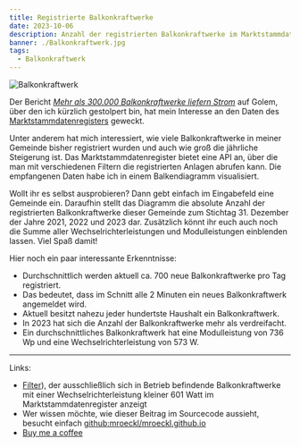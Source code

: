 ```yaml
---
title: Registrierte Balkonkraftwerke
date: 2023-10-06
description: Anzahl der registrierten Balkonkraftwerke im Marktstammdatenregister
banner: ./Balkonkraftwerk.jpg
tags:
  - Balkonkraftwerk
---
```


![Balkonkraftwerk](./Balkonkraftwerk.jpg)

Der Bericht [_Mehr als 300.000 Balkonkraftwerke liefern Strom_](https://www.golem.de/news/bundesnetzagentur-mehr-als-300-000-balkonkraftwerke-liefern-strom-2310-178186.html) auf Golem, über den ich kürzlich gestolpert bin, hat mein Interesse an den Daten des [Marktstammdatenregisters](https://www.marktstammdatenregister.de/MaStR/Einheit/Einheiten/OeffentlicheEinheitenuebersicht) geweckt.

Unter anderem hat mich interessiert, wie viele Balkonkraftwerke in meiner Gemeinde bisher registriert wurden und auch wie groß die jährliche Steigerung ist.
Das Marktstammdatenregister bietet eine API an, über die man mit verschiedenen Filtern die registrierten Anlagen abrufen kann.
Die empfangenen Daten habe ich in einem Balkendiagramm visualisiert.

Wollt ihr es selbst ausprobieren?
Dann gebt einfach im Eingabefeld eine Gemeinde ein.
Daraufhin stellt das Diagramm die absolute Anzahl der registrierten Balkonkraftwerke dieser Gemeinde zum Stichtag 31. Dezember der Jahre 2021, 2022 und 2023 dar.
Zusätzlich könnt ihr euch auch noch die Summe aller Wechselrichterleistungen und Modulleistungen einblenden lassen.
Viel Spaß damit!


<BalconysolarStats />

Hier noch ein paar interessante Erkenntnisse:

- Durchschnittlich werden aktuell ca. 700 neue Balkonkraftwerke pro Tag registriert.
- Das bedeutet, dass im Schnitt alle 2 Minuten ein neues Balkonkraftwerk angemeldet wird.
- Aktuell besitzt nahezu jeder hundertste Haushalt ein Balkonkraftwerk.
- In 2023 hat sich die Anzahl der Balkonkraftwerke mehr als verdreifacht.
- Ein durchschnittliches Balkonkraftwerk hat eine Modulleistung von 736 Wp und eine Wechselrichterleistung von 573 W.

---

Links:

- [Filter](http://www.marktstammdatenregister.de/MaStR/Einheit/Einheiten/ErweiterteOeffentlicheEinheitenuebersicht?filter=Inbetriebnahmedatum%20der%20Einheit~lt~%2731.12.2023%27~and~Lage%20der%20Einheit~eq~%272961%27~and~Betriebs-Status~eq~%2735%27~and~Nettonennleistung%20der%20Einheit~lt~%270.601%27)), der ausschließlich sich in Betrieb befindende Balkonkraftwerke mit einer Wechselrichterleistung kleiner 601 Watt im Marktstammdatenregister anzeigt
- Wer wissen möchte, wie dieser Beitrag im Sourcecode aussieht, besucht einfach [github:mroeckl/mroeckl.github.io](https://github.com/mroeckl/mroeckl.github.io/tree/master/content/posts/2023/10/06)
- [Buy me a coffee](https://www.buymeacoffee.com/mroeckl)
